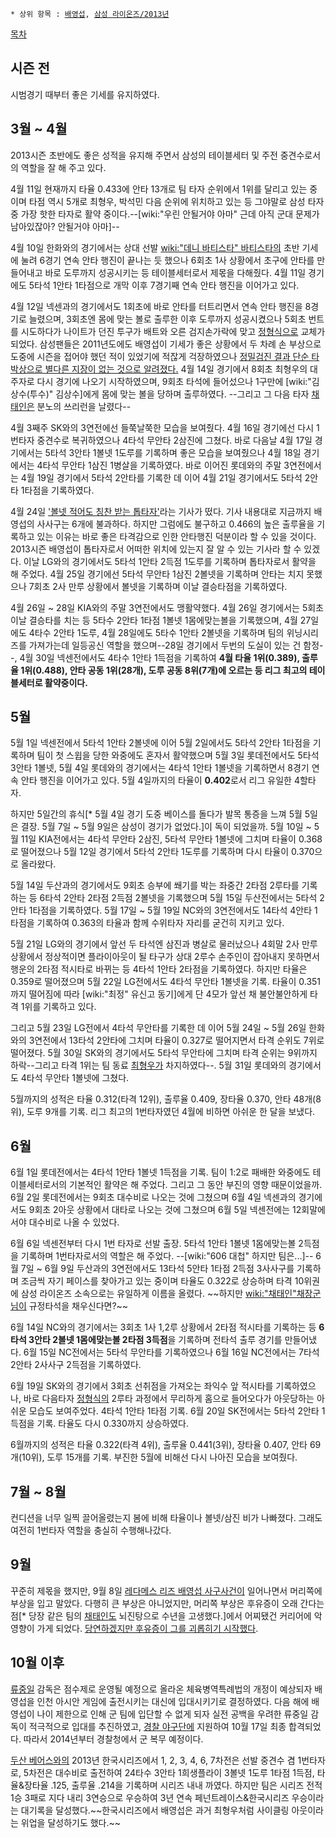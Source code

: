  * 상위 항목 : [[배영섭]], [[삼성 라이온즈/2013년]]

[[목차]]
== 시즌 전 ==
시범경기 때부터 좋은 기세를 유지하였다.

== 3월 ~ 4월 ==
2013시즌 초반에도 좋은 성적을 유지해 주면서 삼성의 테이블세터 및 주전 중견수로서의 역할을 잘 해 주고 있다. 

4월 11일 현재까지 타율 0.433에 안타 13개로 팀 타자 순위에서 1위를 달리고 있는 중이며 타점 역시 5개로 최형우, 박석민 다음 순위에 위치하고 있는 등 그야말로 삼성 타자 중 가장 핫한 타자로 활약 중이다.--[wiki:"우린 안될거야 아마" 근데 아직 군대 문제가 남아있잖아? 안될거야 아마]-- 

4월 10일 한화와의 경기에서는 상대 선발 [[wiki:"데니 바티스타" 바티스타]]의 초반 기세에 눌려 6경기 연속 안타 행진이 끝나는 듯 했으나 6회초 1사 상황에서 초구에 안타를 만들어내고 바로 도루까지 성공시키는 등 테이블세터로서 제몫을 다해줬다. 4월 11일 경기에도 5타석 1안타 1타점으로 개막 이후 7경기째 연속 안타 행진을 이어가고 있다.

4월 12일 넥센과의 경기에서도 1회초에 바로 안타를 터트리면서 연속 안타 행진을 8경기로 늘렸으며, 3회초엔 몸에 맞는 볼로 출루한 이후 도루까지 성공시켰으나 5회초 번트를 시도하다가 나이트가 던진 투구가 배트와 오른 검지손가락에 맞고 [[정형식]]으로 교체가 되었다. 삼성팬들은 2011년도에도 배영섭이 기세가 좋은 상황에서 두 차례 손 부상으로 도중에 시즌을 접어야 했던 적이 있었기에 적잖게 걱장하였으나 [http://sports.news.naver.com/sports/index.nhn?category=baseball&ctg=news&mod=read&office_id=076&article_id=0002326539 정밀검진 결과 단순 타박상으로 별다른 지장이 없는 것으로 알려졌다.]
4월 14일 경기에서 8회초 최형우의 대주자로 다시 경기에 나오기 시작하였으며, 9회초 타석에 들어섰으나 1구만에 [wiki:"김상수(투수)" 김상수]에게 몸에 맞는 볼을 당하며 출루하였다. --그리고 그 다음 타자 [[채태인]]은 분노의 쓰리런을 날렸다--

4월 3째주 SK와의 3연전에선 들쭉날쭉한 모습을 보여줬다. 4월 16일 경기에선 다시 1번타자 중견수로 복귀하였으나 4타석 무안타 2삼진에 그쳤다. 바로 다음날 4월 17일 경기에서는 5타석 3안타 1볼넷 1도루를 기록하며 좋은 모습을 보여줬으나 4월 18일 경기에서는 4타석 무안타 1삼진 1병살을 기록하였다. 바로 이어진 롯데와의 주말 3연전에서는 4월 19일 경기에서 5타석 2안타를 기록한 데 이어 4월 21일 경기에서도 5타석 2안타 1타점을 기록하였다.  

4월 24일 [http://news.naver.com/main/read.nhn?mode=LSD&mid=sec&sid1=107&oid=018&aid=0002767242 '볼넷 적어도 칭찬 받는 톱타자']라는 기사가 떴다. 기사 내용대로 지금까지 배영섭의 사사구는 6개에 불과하다. 하지만 그럼에도 불구하고 0.466의 높은 출루율을 기록하고 있는 이유는 바로 좋은 타격감으로 인한 안타행진 덕분이라 할 수 있을 것이다. 2013시즌 배영섭이 톱타자로서 어떠한 위치에 있는지 잘 알 수 있는 기사라 할 수 있겠다. 이날 LG와의 경기에서도 5타석 1안타 2득점 1도루를 기록하며 톱타자로서 활약을 해 주었다. 4월 25일 경기에선 5타석 무안타 1삼진 2볼넷을 기록하며 안타는 치지 못했으나 7회초 2사 만루 상황에서 볼넷을 기록하며 이날 결승타점을 기록하였다. 

4월 26일 ~ 28일 KIA와의 주말 3연전에서도 맹활약했다. 4월 26일 경기에서는 5회초 이날 결승타를 치는 등 5타수 2안타 1타점 1볼넷 1몸에맞는볼을 기록했으며, 4월 27일에도 4타수 2안타 1도루, 4월 28일에도 5타수 1안타 2볼넷을 기록하며 팀의 위닝시리즈를 가져가는데 일등공신 역할을 했으며--28일 경기에서 두번의 도실이 있는 건 함정--, 4월 30일 넥센전에서도 4타수 1안타 1득점을 기록하여 '''4월 타율 1위(0.389), 출루율 1위(0.488), 안타 공동 1위(28개), 도루 공동 8위(7개)에 오르는 등 리그 최고의 테이블세터로 활약중이다.'''

== 5월 ==
5월 1일 넥센전에서 5타석 1안타 2볼넷에 이어 5월 2일에서도 5타석 2안타 1타점을 기록하며 팀이 첫 스윕을 당한 와중에도 혼자서 활약했으며 5월 3일 롯데전에서도 5타석 3안타 1볼넷, 5월 4일 롯데와의 경기에서는 4타석 1안타 1볼넷을 기록하면서 8경기 연속 안타 행진을 이어가고 있다. 5월 4일까지의 타율이 '''0.402'''로서 리그 유일한 4할타자. 

하지만 5일간의 휴식[* 5월 4일 경기 도중 베이스를 돌다가 발목 통증을 느껴 5월 5일은 결장. 5월 7일 ~ 5월 9일은 삼성이 경기가 없었다.]이 독이 되었을까. 5월 10일 ~ 5월 11일 KIA전에서는 4타석 무안타 2삼진, 5타석 무안타 1볼넷에 그치며 타율이 0.368로 떨어졌으나 5월 12일 경기에서 5타석 2안타 1도루를 기록하며 다시 타율이 0.370으로 올라왔다.

5월 14일 두산과의 경기에서도 9회초 승부에 쐐기를 박는 좌중간 2타점 2루타를 기록하는 등 6타석 2안타 2타점 2득점 2볼넷을 기록했으며 5월 15일 두산전에서는 5타석 2안타 1타점을 기록하였다. 5월 17일 ~ 5월 19일 NC와의 3연전에서도 14타석 4안타 1타점을 기록하여 0.363의 타율과 함께 수위타자 자리를 굳건히 지키고 있다.

5월 21일 LG와의 경기에서 앞선 두 타석엔 삼진과 병살로 물러났으나 4회말 2사 만루 상황에서 정상적이면 플라이아웃이 될 타구가 상대 2루수 손주인이 잡아내지 못하면서 행운의 2타점 적시타로 바뀌는 등 4타석 1안타 2타점을 기록하였다. 하지만 타율은 0.359로 떨어졌으며 5월 22일 LG전에서도 4타석 무안타 1볼넷을 기록. 타율이 0.351까지 떨어짐에 따라 [wiki:"최정" 유신고 동기]에게 단 4모가 앞선 채 불안불안하게 타격 1위를 기록하고 있다. 

그리고 5월 23일 LG전에서 4타석 무안타를 기록한 데 이어 5월 24일 ~ 5월 26일 한화와의 3연전에서 13타석 2안타에 그치며 타율이 0.327로 떨어지면서 타격 순위도 7위로 떨어졌다. 5월 30일 SK와의 경기에서도 5타석 무안타에 그치며 타격 순위는 9위까지 하락--그리고 타격 1위는 팀 동료 [[최형우]]가 차지하였다--. 5월 31일 롯데와의 경기에서도 4타석 무안타 1볼넷에 그쳤다.

5월까지의 성적은 타율 0.312(타격 12위), 출루율 0.409, 장타율 0.370, 안타 48개(8위), 도루 9개를 기록. 리그 최고의 1번타자였던 4월에 비하면 아쉬운 한 달을 보냈다.

== 6월 == 
6월 1일 롯데전에서는 4타석 1안타 1볼넷 1득점을 기록. 팀이 1:2로 패배한 와중에도 테이블세터로서의 기본적인 활약은 해 주었다. 그리고 그 동안 부진의 영향 때문이었을까. 6월 2일 롯데전에서는 9회초 대수비로 나오는 것에 그쳤으며 6월 4일 넥센과의 경기에서도 9회초 2아웃 상황에서 대타로 나오는 것에 그쳤으며 6월 5일 넥센전에는 12회말에서야 대수비로 나올 수 있었다. 

6월 6일 넥센전부터 다시 1번 타자로 선발 출장. 5타석 1안타 1볼넷 1몸에맞는볼 2득점을 기록하며 1번타자로서의 역할은 해 주었다. --[wiki:"606 대첩" 하지만 팀은...]-- 
6월 7일 ~ 6월 9일 두산과의 3연전에서도 13타석 5안타 1타점 2득점 3사사구를 기록하며 조금씩 자기 페이스를 찾아가고 있는 중이며 타율도 0.322로 상승하며 타격 10위권에 삼성 라이온즈 소속으로는 유일하게 이름을 올렸다. ~~하지만 [[wiki:"채태인"채장군님]]이 규정타석을 채우신다면?~~

6월 14일 NC와의 경기에서는 3회초 1사 1,2루 상황에서 2타점 적시타를 기록하는 등 '''6타석 3안타 2볼넷 1몸에맞는볼 2타점 3득점'''을 기록하며 전타석 출루 경기를 만들어냈다. 6월 15일 NC전에서는 5타석 무안타를 기록하였으나 6월 16일 NC전에서는 7타석 2안타 2사사구 2득점을 기록하였다. 

6월 19일 SK와의 경기에서 3회초 선취점을 가져오는 좌익수 앞 적시타를 기록하였으나, 바로 다음타자 [[정형식]]의 2루타 과정에서 무리하게 홈으로 들어오다가 아웃당하는 아쉬운 모습도 보여주었다. 4타석 1안타 1타점 기록. 6월 20일 SK전에서는 5타석 2안타 1득점을 기록. 타율도 다시 0.330까지 상승하였다. 

6월까지의 성적은 타율 0.322(타격 4위), 출루율 0.441(3위), 장타율 0.407, 안타 69개(10위), 도루 15개를 기록. 부진한 5월에 비해선 다시 나아진 모습을 보여줬다.

== 7월 ~ 8월 ==
컨디션을 너무 일찍 끌어올렸는지 봄에 비해 타율이나 볼넷/삼진 비가 나빠졌다. 그래도 여전히 1번타자 역할을 충실히 수행해나갔다.

== 9월 ==
꾸준히 제몫을 했지만, 9월 8일 [[레다메스 리즈 배영섭 사구사건]]이 일어나면서 머리쪽에 부상을 입고 말았다. 다행히 큰 부상은 아니었지만, 머리쪽 부상은 후유증이 오래 간다는 점[* 당장 같은 팀의 [[채태인]]도 뇌진탕으로 수년을 고생했다.]에서 어찌됐건 커리어에 악영향이 가게 되었다. [http://sports.news.naver.com/sports/index.nhn?category=kbo&ctg=news&mod=read&office_id=396&article_id=0000119887 당연하겠지만 후유증이 그를 괴롭히기 시작했다].

== 10월 이후 ==
[[류중일]] 감독은 점수제로 운영될 예정으로 올라온 체육병역특례법의 개정이 예상되자 배영섭을 인천 아시안 게임에 출전시키는 대신에 입대시키기로 결정하였다. 다음 해에 배영섭이 나이 제한으로 인해 군 팀에 입단할 수 없게 되자 실전 공백을 우려한 류중일 감독이 적극적으로 입대를 추진하였고, [[경찰 야구단]]에 지원하여 10월 17일 최종 합격되었다. 따라서 2014년부터 경찰청에서 군 복무 예정이다.

[[두산 베어스]]와의 2013년 한국시리즈에서 1, 2, 3, 4, 6, 7차전은 선발 중견수 겸 1번타자로, 5차전은 대수비로 출전하여 24타수 3안타 1희생플라이 3볼넷 1도루 1타점 1득점, 타율&장타율 .125, 출루율 .214을 기록하며 시리즈 내내 까였다. 하지만 팀은 시리즈 전적 1승 3패로 지다 내리 3연승으로 우승하여 3년 연속 페넌트레이스&한국시리즈 우승이라는 대기록을 달성했다.~~한국시리즈에서 배영섭은 과거 최형우처럼 사이클링 아웃이라는 위업을 달성하기도 했다.~~
